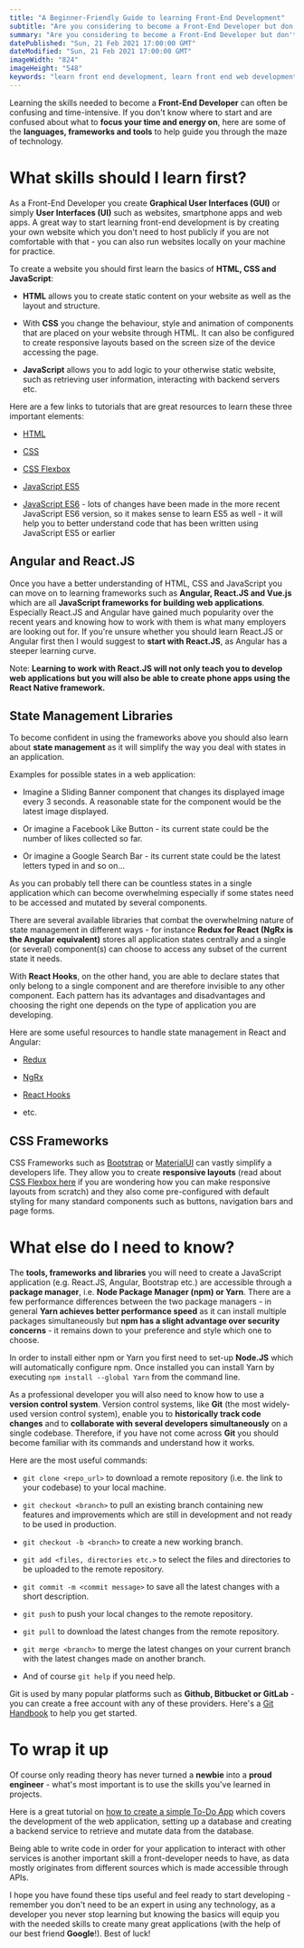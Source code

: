 ```yaml
---
title: "A Beginner-Friendly Guide to learning Front-End Development"
subtitle: "Are you considering to become a Front-End Developer but don't know where to start, or are you simply curious about the technical skills a developer needs, or would you simply like to understand how websites or apps are created? Here is a beginner-friendly guide on how to best approach your learning journey."
summary: "Are you considering to become a Front-End Developer but don't know where to start, or are you simply curious about the technical skills a developer needs, or would you simply like to understand how websites or apps are created? Here is a beginner-friendly guide on how to best approach your learning journey."
datePublished: "Sun, 21 Feb 2021 17:00:00 GMT"
dateModified: "Sun, 21 Feb 2021 17:00:00 GMT"
imageWidth: "824"
imageHeight: "548"
keywords: "learn front end development, learn front end web development, web development, front end development, tech, javascript, react js, angular, state management, git, version control"
---
```


Learning the skills needed to become a **Front-End Developer** can often be confusing and time-intensive.
If you don't know where to start and are confused about what to **focus your time and energy on**, here are some of the **languages, frameworks and tools** to help guide you through the maze of technology.

<h1>What skills should I learn first?</h1>

As a Front-End Developer you create **Graphical User Interfaces (GUI)** or simply **User Interfaces (UI)** such as websites, smartphone apps and web apps.
A great way to start learning front-end development is by creating your own website which you don't need to host publicly if you are not comfortable with that -
you can also run websites locally on your machine for practice.

To create a website you should first learn the basics of **HTML, CSS and JavaScript**:

- **HTML** allows you to create static content on your website as well as the layout and structure.

- With **CSS** you change the behaviour, style and animation of components that are placed on your website through HTML. It can also be configured to create responsive layouts based on the screen size of the device accessing the page.

- **JavaScript** allows you to add logic to your otherwise static website, such as retrieving user information, interacting with backend servers etc.

Here are a few links to tutorials that are great resources to learn these three important elements:

- [HTML](https://www.w3schools.com/html/html_intro.asp)

- [CSS](https://www.w3schools.com/w3css/w3css_intro.asp)

- [CSS Flexbox](https://www.w3schools.com/css/css3_flexbox.asp)

- [JavaScript ES5](https://www.w3schools.com/js/js_es5.asp)

- [JavaScript ES6](https://www.w3schools.com/js/js_es6.asp) - lots of changes have been made in the more recent JavaScript ES6 version, so it makes sense to learn ES5 as well - it will help you to better understand code that has been written using JavaScript ES5 or earlier

<h2>Angular and React.JS</h2>

Once you have a better understanding of HTML, CSS and JavaScript you can move on to learning frameworks such as **Angular, React.JS and Vue.js** which are all **JavaScript frameworks for building web applications**.
Especially React.JS and Angular have gained much popularity over the recent years and knowing how to work with them is what many employers are looking out for.
If you're unsure whether you should learn React.JS or Angular first then I would suggest to **start with React.JS**, as Angular has a steeper learning curve.

Note: **Learning to work with React.JS will not only teach you to develop web applications but you will also be able to create phone apps using the React Native framework.**

<h2>State Management Libraries</h2>

To become confident in using the frameworks above you should also learn about **state management** as it will simplify the way you deal with states in an application.

<exampleHeading>
  Examples for possible states in a web application:
</exampleHeading>

- Imagine a Sliding Banner component that changes its displayed image every 3
  seconds. A reasonable state for the component would be the latest image
  displayed.

- Or imagine a Facebook Like Button - its current state could be the number of
  likes collected so far.

- Or imagine a Google Search Bar - its current state could be the latest letters
  typed in and so on...

As you can probably tell there can be countless states in a single application which can become overwhelming especially if some states need to be accessed and mutated
by several components.

There are several available libraries that combat the overwhelming nature of state management in different ways - for instance **Redux for React (NgRx is the Angular equivalent)** stores
all application states centrally and a single (or several) component(s) can choose to access any subset of the current state it needs.

With **React Hooks**, on the other hand, you are able to declare states that only belong to a single component and are therefore invisible to any other component.
Each pattern has its advantages and disadvantages and choosing the right one depends on the type of application you are developing.

Here are some useful resources to handle state management in React and Angular:

- [Redux](https://react-redux.js.org/introduction/basic-tutorial)

- [NgRx](https://stackabuse.com/beginners-guide-to-ngrx-and-angular/)

- [React Hooks](https://reactjs.org/docs/hooks-intro.html)

- etc.

<h2>CSS Frameworks</h2>

CSS Frameworks such as [Bootstrap](https://getbootstrap.com/docs/4.0/getting-started/introduction/) or [MaterialUI](https://material-ui.com/getting-started/installation/) can vastly
simplify a developers life. They allow you to create **responsive layouts** (read about [CSS Flexbox here](https://www.w3schools.com/css/css3_flexbox.asp) if you are wondering how you can make
responsive layouts from scratch) and they also come pre-configured with default styling for many standard components such as buttons, navigation bars and page forms.

<h1>What else do I need to know?</h1>

The **tools, frameworks and libraries** you will need to create a JavaScript application (e.g. React.JS, Angular, Bootstrap etc.) are accessible through a **package manager**, i.e.
**Node Package Manager (npm) or Yarn**. There are a few performance differences between the two package managers - in general **Yarn achieves better performance speed** as it can install multiple
packages simultaneously but **npm has a slight advantage over security concerns** - it remains down to your preference and style which one to choose.

In order to install either npm or Yarn you first need to set-up **Node.JS** which will automatically configure npm. Once installed you can install Yarn by executing `npm install --global Yarn` from the command line.

As a professional developer you will also need to know how to use a **version control system**. Version control systems, like **Git** (the most widely-used version control system), enable you
to **historically track code changes** and to **collaborate with several developers simultaneously** on a single codebase.
Therefore, if you have not come across **Git** you should become familiar with its commands and understand how it works.

Here are the most useful commands:

- `git clone <repo_url>` to download a remote repository (i.e. the link to your codebase) to your local machine.

- `git checkout <branch>` to pull an existing branch containing new features and improvements which are still in development and not ready to be used in production.

- `git checkout -b <branch>` to create a new working branch.

- `git add <files, directories etc.>` to select the files and directories to be uploaded to the remote repository.

- `git commit -m <commit message>` to save all the latest changes with a short description.

- `git push` to push your local changes to the remote repository.

- `git pull` to download the latest changes from the remote repository.

- `git merge <branch>` to merge the latest changes on your current branch with the latest changes made on another branch.

- And of course `git help` if you need help.

Git is used by many popular platforms such as **Github, Bitbucket or GitLab** - you can create a free account with any of these providers.
Here's a [Git Handbook](https://guides.github.com/introduction/git-handbook/) to help you get started.

<h1>To wrap it up</h1>

Of course only reading theory has never turned a **newbie** into a **proud engineer** - what's most important is to use the skills you've learned in projects.

Here is a great tutorial on [how to create a simple To-Do App](https://www.devsurvival.com/todo-app-react-backend/) which covers the development of the web application, setting up a database and creating a backend service to retrieve and mutate data from the database.

Being able to write code in order for your application to interact with other services is another important skill a front-developer needs to have, as data
mostly originates from different sources which is made accessible through APIs.

I hope you have found these tips useful and feel ready to start developing - remember you don't need to be an expert in using any technology, as a developer you
never stop learning but knowing the basics will equip you with the needed skills to create many great applications (with the help of our best friend **Google**!). Best of luck!
